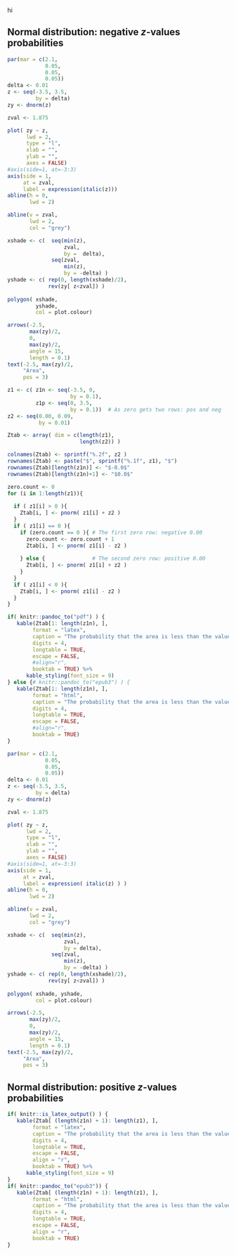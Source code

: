 

hi


\pagebreak
\null
\pagebreak

## Normal distribution: negative $z$-values probabilities {#ZTablesNEG}


```r
par(mar = c(2.1, 
            0.05, 
            0.05, 
            0.05))
delta <- 0.01
z <- seq(-3.5, 3.5, 
         by = delta)
zy <- dnorm(z)

zval <- 1.875

plot( zy ~ z,
      lwd = 2,
      type = "l",
      xlab = "",
      ylab = "",
      axes = FALSE)
#axis(side=1, at=-3:3)
axis(side = 1, 
     at = zval, 
     label = expression(italic(z)))
abline(h = 0, 
       lwd = 2)

abline(v = zval, 
       lwd = 2, 
       col = "grey")

xshade <- c(  seq(min(z), 
                  zval, 
                  by =  delta),
              seq(zval, 
                  min(z), 
                  by = -delta) )
yshade <- c( rep(0, length(xshade)/2),
             rev(zy[ z<zval]) )
            
polygon( xshade, 
         yshade, 
         col = plot.colour)

arrows(-2.5, 
       max(zy)/2,
       0, 
       max(zy)/2, 
       angle = 15,
       length = 0.1)
text(-2.5, max(zy)/2, 
     "Area",
     pos = 3)
```




\begin{small}
The table gives the probability (area) that a $z$-score is **less** than the $z$-score looked up.
For example: 
Look up $z = -1.87$; the area *less than* $z = -1.87$ is about 0.0307,
or about 3.07\%.
\end{small}

```r
z1 <- c( z1n <- seq(-3.5, 0, 
                    by = 0.1), 
         z1p <- seq(0, 3.5, 
                    by = 0.1))  # As zero gets two rows: pos and neg
z2 <- seq(0.00, 0.09, 
          by = 0.01)

Ztab <- array( dim = c(length(z1), 
                       length(z2)) )  

colnames(Ztab) <- sprintf("%.2f", z2 )
rownames(Ztab) <- paste("$", sprintf("%.1f", z1), "$")
rownames(Ztab)[length(z1n)] <- "$-0.0$"
rownames(Ztab)[length(z1n)+1] <- "$0.0$"

zero.count <- 0
for (i in 1:length(z1)){
  
  if ( z1[i] > 0 ){
    Ztab[i, ] <- pnorm( z1[i] + z2 )
  } 
  if ( z1[i] == 0 ){
    if (zero.count == 0 ){ # The first zero row: negative 0.00
      zero.count <- zero.count + 1 
      Ztab[i, ] <- pnorm( z1[i] - z2 )
      
    } else {               # The second zero row: positive 0.00
      Ztab[i, ] <- pnorm( z1[i] + z2 )
    }
  }
  if ( z1[i] < 0 ){
    Ztab[i, ] <- pnorm( z1[i] - z2 )
  }
}

```

```r

if( knitr::pandoc_to("pdf") ) {
   kable(Ztab[1: length(z1n), ],
        format = "latex",
        caption = "The probability that the area is less than the value of $z$ that is looked up",
        digits = 4,
        longtable = TRUE,
        escape = FALSE,
        #align="r",
        booktab = TRUE) %>%
      kable_styling(font_size = 9)        
} else {# knitr::pandoc_to("epub3") ) {
   kable(Ztab[1: length(z1n), ],
        format = "html",
        caption = "The probability that the area is less than the value of $z$ that is looked up",
        digits = 4,
        longtable = TRUE,
        escape = FALSE,
        #align="r",
        booktab = TRUE)        
}
```





\pagebreak


```r
par(mar = c(2.1, 
            0.05, 
            0.05, 
            0.05))
delta <- 0.01
z <- seq(-3.5, 3.5, 
         by = delta)
zy <- dnorm(z)

zval <- 1.875

plot( zy ~ z,
      lwd = 2,
      type = "l",
      xlab = "",
      ylab = "",
      axes = FALSE)
#axis(side=1, at=-3:3)
axis(side = 1, 
     at = zval, 
     label = expression( italic(z) ) )
abline(h = 0, 
       lwd = 2)

abline(v = zval, 
       lwd = 2, 
       col = "grey")

xshade <- c(  seq(min(z), 
                  zval, 
                  by = delta),
              seq(zval, 
                  min(z), 
                  by = -delta) )
yshade <- c( rep(0, length(xshade)/2),
             rev(zy[ z<zval]) )
            
polygon( xshade, yshade, 
         col = plot.colour)

arrows(-2.5, 
       max(zy)/2,
       0, 
       max(zy)/2, 
       angle = 15,
       length = 0.1)
text(-2.5, max(zy)/2, 
     "Area",
     pos = 3)
```


## Normal distribution: positive $z$-values probabilities  {#ZTablesPOS}


\begin{small}
The table gives the probability (area) that a $z$-score is \textbf{less} than the $z$-score looked up.
For example: 
Look up $z = 1.87$; the area \textit{less than} $z = 1.87$ is about 0.9693,
or about 96.9\%.
\end{small}

```r
if( knitr::is_latex_output() ) {
   kable(Ztab[ (length(z1n) + 1): length(z1), ],
        format = "latex",
        caption = "The probability that the area is less than the value of $z$ that is looked up",
        digits = 4,
        longtable = TRUE,
        escape = FALSE,
        align = "r",
        booktab = TRUE) %>%
      kable_styling(font_size = 9)
}
if( knitr::pandoc_to("epub3")) {
   kable(Ztab[ (length(z1n) + 1): length(z1), ],
        format = "html",
        caption = "The probability that the area is less than the value of $z$ that is looked up",
        digits = 4,
        longtable = TRUE,
        escape = FALSE,
        align = "r",
        booktab = TRUE) 
}
```




